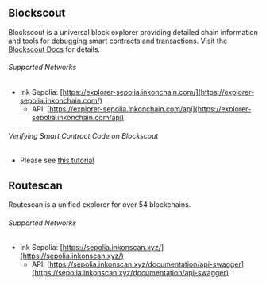 ## Blockscout

Blockscout is a universal block explorer providing detailed chain information and tools for debugging smart contracts and transactions. Visit the [Blockscout Docs](https://docs.blockscout.com/) for details.

###### Supported Networks

* Ink Sepolia: [https://explorer-sepolia.inkonchain.com/](https://explorer-sepolia.inkonchain.com/)
  * API: [https://explorer-sepolia.inkonchain.com/api](https://explorer-sepolia.inkonchain.com/api)

###### Verifying Smart Contract Code on Blockscout

* Please see [this tutorial](/build/tutorials/verify-smart-contract)

## Routescan

Routescan is a unified explorer for over 54 blockchains.

###### Supported Networks

* Ink Sepolia: [https://sepolia.inkonscan.xyz/](https://sepolia.inkonscan.xyz/)
  * API: [https://sepolia.inkonscan.xyz/documentation/api-swagger](https://sepolia.inkonscan.xyz/documentation/api-swagger)

